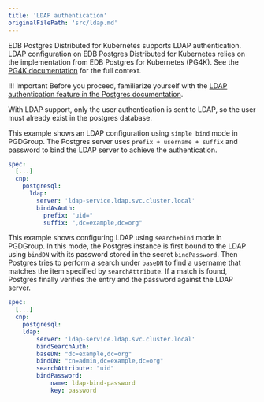 ```yaml
---
title: 'LDAP authentication'
originalFilePath: 'src/ldap.md'
---
```


EDB Postgres Distributed for Kubernetes supports LDAP authentication.
LDAP configuration on EDB Postgres Distributed for Kubernetes relies on the
implementation from EDB Postgres for Kubernetes (PG4K). See the
[PG4K documentation](/postgres_for_kubernetes/latest/postgresql_conf/#ldap-configuration)
for the full context.

!!! Important
    Before you proceed, familiarize yourself with the
    [LDAP authentication feature in the Postgres documentation](https://www.postgresql.org/docs/current/auth-ldap.html).

With LDAP support, only the user authentication is sent to LDAP, so the user must already exist in the postgres database.

This example shows an LDAP configuration using `simple bind` mode in PGDGroup.
The Postgres server uses `prefix + username + suffix` and password to bind the LDAP 
server to achieve the authentication.

```yaml
spec:
  [...]
  cnp:
    postgresql:
      ldap: 
        server: 'ldap-service.ldap.svc.cluster.local'
        bindAsAuth:
          prefix: "uid="
          suffix: ",dc=example,dc=org"
```

This example shows configuring LDAP using `search+bind` mode in PGDGroup.
In this mode, the Postgres instance is first bound to the LDAP using `bindDN` with its password stored
in the secret `bindPassword`. Then Postgres tries to perform a search under `baseDN` to find a 
username that matches the item specified by `searchAttribute`. If a match is found, Postgres finally 
verifies the entry and the password against the LDAP server.

```yaml
spec:
  [...]
  cnp:
    postgresql:
    ldap: 
        server: 'ldap-service.ldap.svc.cluster.local'
        bindSearchAuth: 
        baseDN: "dc=example,dc=org"
        bindDN: "cn=admin,dc=example,dc=org"
        searchAttribute: "uid"
        bindPassword:
            name: ldap-bind-password
            key: password
```
